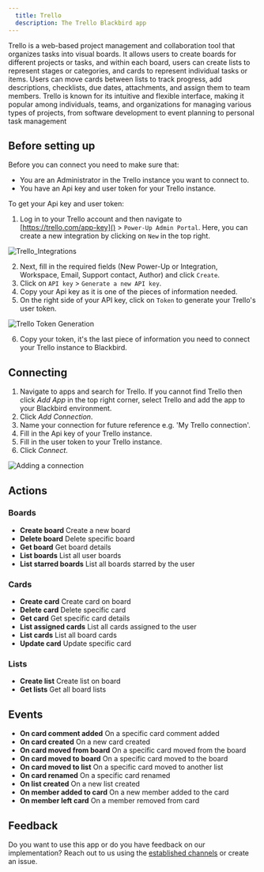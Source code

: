 ```yaml
---
  title: Trello
  description: The Trello Blackbird app
---
```


<LinkCard title="View on Github" target="_blank" href="https://github.com/bb-io/Trello" icon="github" />

Trello is a web-based project management and collaboration tool that organizes tasks into visual boards. It allows users to create boards for different projects or tasks, and within each board, users can create lists to represent stages or categories, and cards to represent individual tasks or items. Users can move cards between lists to track progress, add descriptions, checklists, due dates, attachments, and assign them to team members. Trello is known for its intuitive and flexible interface, making it popular among individuals, teams, and organizations for managing various types of projects, from software development to event planning to personal task management

## Before setting up

Before you can connect you need to make sure that:

- You are an Administrator in the Trello instance you want to connect to.
- You have an Api key and user token for your Trello instance.

To get your Api key and user token: 

1. Log in to your Trello account and then navigate to [https://trello.com/app-key]() > `Power-Up Admin Portal`. Here, you can create a new integration by clicking on `New` in the top right.

![Trello_Integrations](https://raw.githubusercontent.com/bb-io/Trello/main/image/README/Trello_Integrations_1.png)

2. Next, fill in the required fields (New Power-Up or Integration, Workspace, Email, Support contact, Author) and click `Create`. 
3. Click on `API key` > `Generate a new API key`. 
4. Copy your Api key as it is one of the pieces of information needed. 
5. On the right side of your API key, click on `Token` to generate your Trello's user token.

![Trello Token Generation](https://raw.githubusercontent.com/bb-io/Trello/main/image/README/Trello_Token_2.png)

6. Copy your token, it's the last piece of information you need to connect your Trello instance to Blackbird.

## Connecting

1. Navigate to apps and search for Trello. If you cannot find Trello then click _Add App_ in the top right corner, select Trello and add the app to your Blackbird environment.
2. Click _Add Connection_.
3. Name your connection for future reference e.g. 'My Trello connection'.
4. Fill in the Api key of your Trello instance.
5. Fill in the user token to your Trello instance.
6. Click _Connect_.

![Adding a connection](https://raw.githubusercontent.com/bb-io/Trello/main/image/README/Trello_Connection_3.png)

## Actions

### Boards

- **Create board** Create a new board
- **Delete board** Delete specific board
- **Get board** Get board details
- **List boards** List all user boards
- **List starred boards** List all boards starred by the user

### Cards

- **Create card** Create card on board
- **Delete card** Delete specific card
- **Get card** Get specific card details
- **List assigned cards** List all cards assigned to the user
- **List cards** List all board cards
- **Update card** Update specific card

### Lists

- **Create list** Create list on board
- **Get lists** Get all board lists

## Events

- **On card comment added** On a specific card comment added
- **On card created** On a new card created
- **On card moved from board** On a specific card moved from the board
- **On card moved to board** On a specific card moved to the board
- **On card moved to list** On a specific card moved to another list
- **On card renamed** On a specific card renamed
- **On list created** On a new list created
- **On member added to card** On a new member added to the card
- **On member left card** On a member removed from card

## Feedback

Do you want to use this app or do you have feedback on our implementation? Reach out to us using the [established channels](https://www.blackbird.io/) or create an issue.

